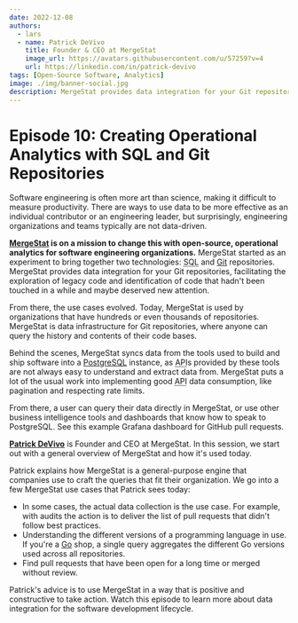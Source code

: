 ```yaml
---
date: 2022-12-08
authors:
  - lars
  - name: Patrick DeVivo
    title: Founder & CEO at MergeStat
    image_url: https://avatars.githubusercontent.com/u/57259?v=4
    url: https://linkedin.com/in/patrick-devivo
tags: [Open-Source Software, Analytics]
image: ./img/banner-social.jpg
description: MergeStat provides data integration for your Git repositories, facilitating the exploration of legacy code and identification of code that hadn't been touched in a while and maybe deserved new attention.
---
```


# Episode 10: Creating Operational Analytics with SQL and Git Repositories

Software engineering is often more art than science, making it difficult to measure productivity. There are ways to use data to be more effective as an individual contributor or an engineering leader, but surprisingly, engineering organizations and teams typically are not data-driven.

**[MergeStat](https://mergestat.com) is on a mission to change this with open-source, operational analytics for software engineering organizations.** MergeStat started as an experiment to bring together two technologies: <abbr title="Structured Query Language">SQL</abbr> and [Git](https://git-scm.com) repositories. MergeStat provides data integration for your Git repositories, facilitating the exploration of legacy code and identification of code that hadn't been touched in a while and maybe deserved new attention.

From there, the use cases evolved. Today, MergeStat is used by organizations that have hundreds or even thousands of repositories. MergeStat is data infrastructure for Git repositories, where anyone can query the history and contents of their code bases.

Behind the scenes, MergeStat syncs data from the tools used to build and ship software into a [PostgreSQL](https://postgresql.org) instance, as <abbr title="application programming interface">API</abbr>s provided by these tools are not always easy to understand and extract data from. MergeStat puts a lot of the usual work into implementing good <abbr title="application programming interface">API</abbr> data consumption, like pagination and respecting rate limits.

From there, a user can query their data directly in MergeStat, or use other business intelligence tools and dashboards that know how to speak to PostgreSQL. See this example Grafana dashboard for GitHub pull requests.

[**Patrick DeVivo**](https://linkedin.com/in/patrick-devivo) is Founder and CEO at MergeStat. In this session, we start out with a general overview of MergeStat and how it's used today.

Patrick explains how MergeStat is a general-purpose engine that companies use to craft the queries that fit their organization. We go into a few MergeStat use cases that Patrick sees today:

- In some cases, the actual data collection is the use case. For example, with audits the action is to deliver the list of pull requests that didn't follow best practices.
- Understanding the different versions of a programming language in use. If you're a [Go](https://go.dev) shop, a single query aggregates the different Go versions used across all repositories.
- Find pull requests that have been open for a long time or merged without review.

Patrick's advice is to use MergeStat in a way that is positive and constructive to take action. Watch this episode to learn more about data integration for the software development lifecycle.

<YoutubeEmbed id="fBNP8iVSnw0" title={metadata.title} date={metadata.date} description={metadata.description} />
